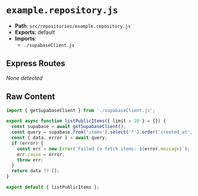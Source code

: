 # `example.repository.js`

- **Path**: `src/repositories/example.repository.js`
- **Exports**: default
- **Imports**:
  - `./supabaseClient.js`

## Express Routes
_None detected_

## Raw Content

```js
import { getSupabaseClient } from './supabaseClient.js';

export async function listPublicItems({ limit = 20 } = {}) {
  const supabase = await getSupabaseClient();
  const query = supabase.from('items').select('*').order('created_at', { ascending: false }).limit(limit);
  const { data, error } = await query;
  if (error) {
    const err = new Error(`Failed to fetch items: ${error.message}`);
    err.cause = error;
    throw err;
  }
  return data ?? [];
}

export default { listPublicItems };



```
